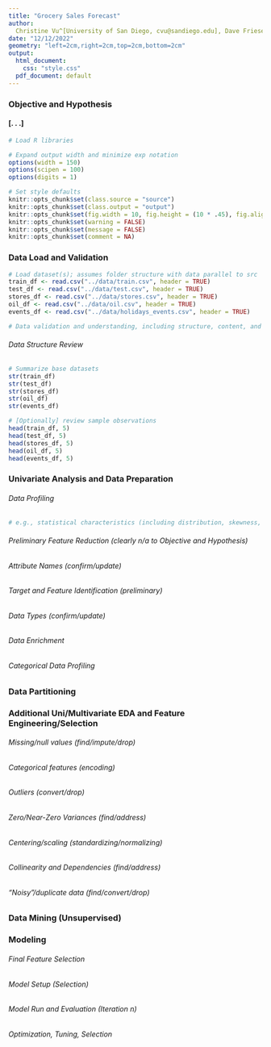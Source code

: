 ```yaml
---
title: "Grocery Sales Forecast"
author:
  Christine Vu^[University of San Diego, cvu@sandiego.edu], Dave Friesen^[University of San Diego, dfriesen@sandiego.edu]
date: "12/12/2022"
geometry: "left=2cm,right=2cm,top=2cm,bottom=2cm"
output:
  html_document:
    css: "style.css"
  pdf_document: default
---
```


<style>
.main-container {
  max-width: 1024px;
}
</style>


### Objective and Hypothesis

#### [. . .]


```r
# Load R libraries

# Expand output width and minimize exp notation
options(width = 150)
options(scipen = 100)
options(digits = 1)

# Set style defaults
knitr::opts_chunk$set(class.source = "source")
knitr::opts_chunk$set(class.output = "output")
knitr::opts_chunk$set(fig.width = 10, fig.height = (10 * .45), fig.align = "center")
knitr::opts_chunk$set(warning = FALSE)
knitr::opts_chunk$set(message = FALSE)
knitr::opts_chunk$set(comment = NA)
```

### Data Load and Validation

```r
# Load dataset(s); assumes folder structure with data parallel to src
train_df <- read.csv("../data/train.csv", header = TRUE)
test_df <- read.csv("../data/test.csv", header = TRUE)
stores_df <- read.csv("../data/stores.csv", header = TRUE)
oil_df <- read.csv("../data/oil.csv", header = TRUE)
events_df <- read.csv("../data/holidays_events.csv", header = TRUE)

# Data validation and understanding, including structure, content, and statistical characteristics covered below
```


###### Data Structure Review

```r
# Summarize base datasets
str(train_df)
str(test_df)
str(stores_df)
str(oil_df)
str(events_df)

# [Optionally] review sample observations
head(train_df, 5)
head(test_df, 5)
head(stores_df, 5)
head(oil_df, 5)
head(events_df, 5)
```


### Univariate Analysis and Data Preparation


###### Data Profiling

```r
# e.g., statistical characteristics (including distribution, skewness, outliers)
```


###### Preliminary Feature Reduction (clearly n/a to Objective and Hypothesis)


###### Attribute Names (confirm/update)


###### Target and Feature Identification (preliminary)


###### Data Types (confirm/update)


###### Data Enrichment


###### Categorical Data Profiling


### Data Partitioning


### Additional Uni/Multivariate EDA and Feature Engineering/Selection


###### Missing/null values (find/impute/drop)


###### Categorical features (encoding)


###### Outliers (convert/drop)


###### Zero/Near-Zero Variances (find/address)


###### Centering/scaling (standardizing/normalizing)


###### Collinearity and Dependencies (find/address)


###### "Noisy"/duplicate data (find/convert/drop)


### Data Mining (Unsupervised)


### Modeling


###### Final Feature Selection


###### Model Setup (Selection)


###### Model Run and Evaluation (Iteration n)


###### Optimization, Tuning, Selection

